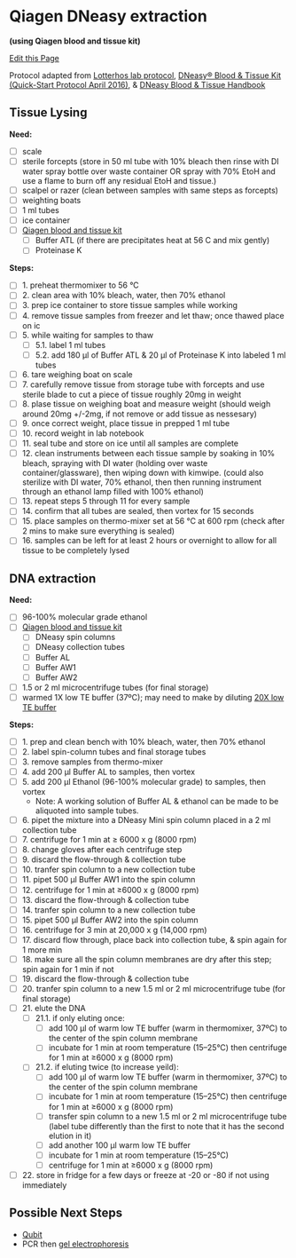 # Qiagen DNeasy extraction

**(using Qiagen blood and tissue kit)**

[Edit this Page](https://github.com/remygatins/GatinsLabProtocols/blob/main/lab_molec_dnaextraction.qmd)

Protocol adapted from [Lotterhos lab protocol](https://drk-lo.github.io/lotterhoslabprotocols/molecprot_dnaextractionqiagen.html), [DNeasy® Blood & Tissue Kit (Quick-Start Protocol April 2016)](https://www.qiagen.com/us/resources/resourcedetail?id=aa250d94-fc4b-4e27-bb74-d32391ff8a48&lang=en), & [DNeasy Blood & Tissue Handbook](https://www.qiagen.com/us/resources/resourcedetail?id=68f29296-5a9f-40fa-8b3d-1c148d0b3030&lang=en)

## Tissue Lysing

**Need:**

- [ ] scale
- [ ] sterile forcepts (store in 50 ml tube with 10% bleach then rinse with DI water spray bottle over waste container OR spray with 70% EtoH and use a flame to burn off any residual EtoH and tissue.)
- [ ] scalpel or razer (clean between samples with same steps as forcepts)
- [ ] weighting boats
- [ ] 1 ml tubes
- [ ] ice container
- [ ] [Qiagen blood and tissue kit](https://www.qiagen.com/us/products/discovery-and-translational-research/dna-rna-purification/dna-purification/genomic-dna/dneasy-blood-and-tissue-kit?catno=69506) 
  - [ ] Buffer ATL (if there are precipitates heat at 56 C and mix gently)
  - [ ] Proteinase K

**Steps:**

- [ ] 1. preheat thermomixer to 56 °C
- [ ] 2. clean area with 10% bleach, water, then 70% ethanol
- [ ] 3. prep ice container to store tissue samples while working
- [ ] 4. remove tissue samples from freezer and let thaw; once thawed place on ic
- [ ] 5. while waiting for samples to thaw
  - [ ] 5.1. label 1 ml tubes
  - [ ] 5.2. add 180 µl of Buffer ATL & 20 µl of Proteinase K into labeled 1 ml tubes
- [ ] 6. tare weighing boat on scale
- [ ] 7. carefully remove tissue from storage tube with forcepts and use sterile blade to cut a piece of tissue roughly 20mg in weight
- [ ] 8. plase tissue on weighing boat and measure weight (should weigh around 20mg +/-2mg, if not remove or add tissue as nessesary) 
- [ ] 9. once correct weight, place tissue in prepped 1 ml tube
- [ ] 10. record weight in lab notebook
- [ ] 11. seal tube and store on ice until all samples are complete
- [ ] 12. clean instruments between each tissue sample by soaking in 10% bleach, spraying with DI water (holding over waste container/glassware), then wiping down with kimwipe. (could also sterilize with DI water, 70% ethanol, then then running instrument through an ethanol lamp filled with 100% ethanol)
- [ ] 13. repeat steps 5 through 11 for every sample
- [ ] 14. confirm that all tubes are sealed, then vortex for 15 seconds
- [ ] 15. place samples on thermo-mixer set at 56 °C at 600 rpm (check after 2 mins to make sure everything is sealed)
- [ ] 16. samples can be left for at least 2 hours or overnight to allow for all tissue to be completely lysed

## DNA extraction

**Need:**

- [ ] 96-100% molecular grade ethanol
- [ ] [Qiagen blood and tissue kit](https://www.qiagen.com/us/products/discovery-and-translational-research/dna-rna-purification/dna-purification/genomic-dna/dneasy-blood-and-tissue-kit?catno=69506)
  - [ ] DNeasy spin columns
  - [ ] DNeasy collection tubes
  - [ ] Buffer AL
  - [ ] Buffer AW1
  - [ ] Buffer AW2
- [ ] 1.5 or 2 ml microcentrifuge tubes (for final storage)
- [ ] warmed 1X low TE buffer (37ºC); may need to make by diluting [20X low TE buffer](https://remygatins.github.io/GatinsLabProtocols/lab_molec_low_te_buffer.html)

**Steps:**

- [ ] 1. prep and clean bench with 10% bleach, water, then 70% ethanol
- [ ] 2. label spin-column tubes and final storage tubes
- [ ] 3. remove samples from thermo-mixer
- [ ] 4. add 200 μl Buffer AL to samples, then vortex
- [ ] 5. add 200 μl Ethanol (96-100% molecular grade) to samples, then vortex
  - Note: A working solution of Buffer AL & ethanol can be made to be aliquoted into sample tubes.
- [ ] 6. pipet the mixture into a DNeasy Mini spin column placed in a 2 ml collection tube
- [ ] 7. centrifuge for 1 min at ≥ 6000 x g (8000 rpm)
- [ ] 8. change gloves after each centrifuge step
- [ ] 9. discard the flow-through & collection tube
- [ ] 10. tranfer spin column to a new collection tube
- [ ] 11. pipet 500 μl Buffer AW1 into the spin column
- [ ] 12. centrifuge for 1 min at ≥6000 x g (8000 rpm)
- [ ] 13. discard the flow-through & collection tube
- [ ] 14. tranfer spin column to a new collection tube
- [ ] 15. pipet 500 μl Buffer AW2 into the spin column
- [ ] 16. centrifuge for 3 min at 20,000 x g (14,000 rpm)
- [ ] 17. discard flow through, place back into collection tube, & spin again for 1 more min
- [ ] 18. make sure all the spin column membranes are dry after this step; spin again for 1 min if not
- [ ] 19. discard the flow-through & collection tube
- [ ] 20. tranfer spin column to a new 1.5 ml or 2 ml microcentrifuge tube (for final storage)
- [ ] 21. elute the DNA
  - [ ] 21.1. if only eluting once: 
    - [ ] add 100 μl of warm low TE buffer (warm in thermomixer, 37ºC) to the center of the spin column membrane 
    - [ ] incubate for 1 min at room temperature (15–25°C) then centrifuge for 1 min at ≥6000 x g (8000 rpm)
  - [ ] 21.2. if eluting twice (to increase yeild):
    - [ ] add 100 μl of warm low TE buffer (warm in thermomixer, 37ºC) to the center of the spin column membrane 
    - [ ] incubate for 1 min at room temperature (15–25°C) then centrifuge for 1 min at ≥6000 x g (8000 rpm)
    - [ ] transfer spin column to a new 1.5 ml or 2 ml microcentrifuge tube (label tube differently than the first to note that it has the second elution in it) 
    - [ ] add another 100 μl warm low TE buffer
    - [ ] incubate for 1 min at room temperature (15–25°C)
    - [ ] centrifuge for 1 min at ≥6000 x g (8000 rpm)
- [ ] 22. store in fridge for a few days or freeze at -20 or -80 if not using immediately 

## Possible Next Steps 

- [Qubit](https://remygatins.github.io/GatinsLabProtocols/lab_equip_qubit.html)
- PCR then [gel electrophoresis](https://remygatins.github.io/GatinsLabProtocols/lab_molec_gel_electrophoresis.html)
